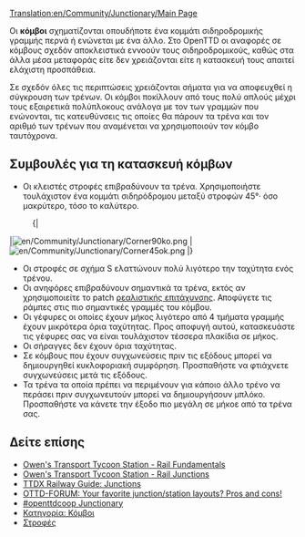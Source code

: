[[Translation:en/Community/Junctionary/Main Page]]
{{el/Community/Junctionary/Μενού κόμβων}}

Οι '''κόμβοι''' σχηματίζονται οπουδήποτε ένα κομμάτι σιδηροδρομικής γραμμής περνά ή ενώνεται με ένα άλλο. Στο OpenTTD οι αναφορές σε κόμβους σχεδόν αποκλειστικά εννοούν τους σιδηροδρομικούς, καθώς στα άλλα μέσα μεταφοράς είτε δεν χρειάζονται είτε η κατασκευή τους απαιτεί ελάχιστη προσπάθεια.

Σε σχεδόν όλες τις περιπτώσεις χρειάζονται σήματα για να αποφευχθεί η σύγκρουση των τρένων. Οι κόμβοι ποκίλλουν από τους πολύ απλούς μέχρι τους εξαιρετικά πολύπλοκους ανάλογα με τον των γραμμών που ενώνονται, τις κατευθύνσεις τις οποίες θα πάρουν τα τρένα και τον αριθμό των τρένων που αναμένεται να χρησιμοποιούν τον κόμβο ταυτόχρονα.

==Συμβουλές για τη κατασκευή κόμβων==

* Οι κλειστές στροφές επιβραδύνουν τα τρένα. Χρησιμοποιήστε τουλάχιστον ένα κομμάτι σιδηρόδρομου μεταξύ στροφών 45&deg;· όσο μακρύτερο, τόσο το καλύτερο.
:{|
|[[File:en/Community/Junctionary/Corner90ko.png]]
|[[File:en/Community/Junctionary/Corner45ok.png]]
|}
* Οι στροφές σε σχήμα S ελαττώνουν πολύ λιγότερο την ταχύτητα ενός τρένου.
* Οι ανηφόρες επιβραδύνουν σημαντικά τα τρένα, εκτός αν χρησιμοποιείτε το patch [[el/Ρεαλιστική επιτάχυνση|ρεαλιστικής επιτάχυνσης]]. Αποφύγετε τις ράμπες στις πιο σημαντικές γραμμές του κόμβου.
* Οι γέφυρες οι οποίες έχουν μήκος λιγότερο από 4 τμήματα γραμμής έχουν μικρότερα όρια ταχύτητας. Προς αποφυγή αυτού, κατασκευάστε τις γέφυρες σας να είναι τουλάχιστον τέσσερα πλακίδια σε μήκος.
* Οι σήραγγες δεν έχουν όρια ταχύτητας.
* Σε κόμβους που έχουν συγχωνεύσεις πριν τις εξόδους μπορεί να δημιουργηθεί κυκλοφοριακή συμφόρηση. Προσπαθήστε να φτιάχνετε συγχωνεύσεις μετά τις εξόδους.
* Τα τρένα τα οποία πρέπει να περιμένουν για κάποιο άλλο τρένο να περάσει πριν συγχωνευτούν μπορεί να δημιουργήσουν μπλόκο. Προσπαθήστε να κάνετε την έξοδο πιο μεγάλη σε μήκοε από τα τρένα σας.

==Δείτε επίσης==
* [http://www.transporttycoon.net/rail Owen's Transport Tycoon Station - Rail Fundamentals]
* [http://www.transporttycoon.net/junctions Owen's Transport Tycoon Station - Rail Junctions]
* [http://uwe.s2000.ws/ttdx/network/junctions.php?lang=en TTDX Railway Guide: Junctions]
* [http://www.tt-forums.net/viewtopic.php?p=251709#251709 OTTD-FORUM: Your favorite junction/station layouts? Pros and cons!]
* [http://wiki.openttdcoop.org/Junctionary #openttdcoop Junctionary]
* [[:Category:el/Κόμβοι|Κατηγορία: Κόμβοι]]
* [[el/Στροφές|Στροφές]]